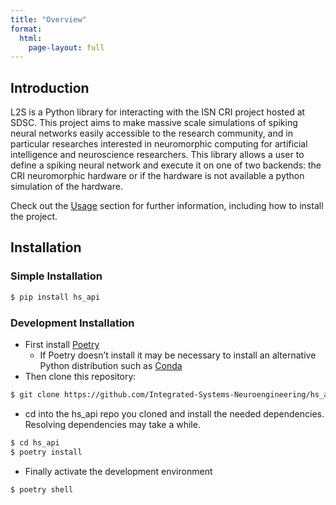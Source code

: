 ```yaml
---
title: "Overview"
format:
  html:
    page-layout: full
---
```


## **Introduction**
L2S is a Python library for interacting with the ISN CRI project hosted at SDSC. This project aims to make massive scale simulations of spiking neural networks easily accessible to the research community, and in particular researches interested in neuromorphic computing for artificial intelligence and neuroscience researchers. This library allows a user to define a spiking neural network and execute it on one of two backends: the CRI neuromorphic hardware or if the hardware is not available a python simulation of the hardware.
  
Check out the [Usage](#usage) section for further information, including how to install the project.

## **Installation**

### **Simple Installation**

```bash
$ pip install hs_api
```
    
### **Development Installation**

- First install [Poetry](https://python-poetry.org/)
  - If Poetry doesn't install it may be necessary to install an alternative Python distribution such as [Conda](https://docs.conda.io/projects/conda/en/latest/user-guide/install/index.html)

- Then clone this repository: 
```bash
$ git clone https://github.com/Integrated-Systems-Neuroengineering/hs_api.git
```

- cd into the hs_api repo you cloned and install the needed dependencies. Resolving dependencies may take a while.

```bash
$ cd hs_api
$ poetry install
```

- Finally activate the development environment

```bash
$ poetry shell
```
